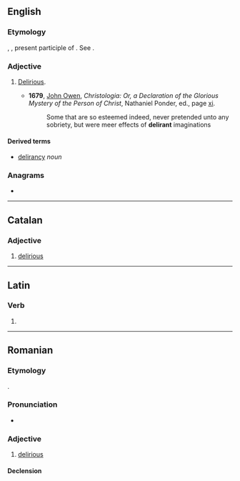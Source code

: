 {{also|délirant}}
==English==

===Etymology===
{{uder|en|la|-}} {{lena}} {{m|la|dēlīrāns}}, {{m|la|dēlīrantis}}, present participle of {{m|la|dēlīrō}}. See {{m|en|delirium}}.

===Adjective===
{{en-adj}}

# {{lb|en|obsolete}} [[delirious|Delirious]].
#* '''1679''', [[w:John Owen (theologian)|John Owen]], ''Christologia: Or, a Declaration of the Glorious Mystery of the Person of Christ'', Nathaniel Ponder, ed., page [https://books.google.com/books?id=HwY8AQAAMAAJ&pg=PP17&q=delirant&f=false#v=onepage&q=delirant&f=false xi].
#*: Some that are so esteemed indeed, never pretended unto any sobriety, but were meer effects of '''delirant''' imaginations

====Derived terms====
* [[delirancy]] ''noun''

{{Webster 1913}}

===Anagrams===
* {{anagrams|en|a=adeilnrt|daintrel}}

----

==Catalan==

===Adjective===
{{ca-adj|mf}}

# [[delirious]]

----

==Latin==

===Verb===
{{la-verb-form|dēlīrant}}

# {{inflection of|la|dēlīrō||3|p|pres|actv|indc}}

----

==Romanian==

===Etymology===
{{bor+|ro|fr|délirant}}.

===Pronunciation===
* {{IPA|ro|[deliˈrant]}}

===Adjective===
{{ro-adj|4}}

# [[delirious]]

====Declension====
{{ro-adj-4|mpl=deliranți}}